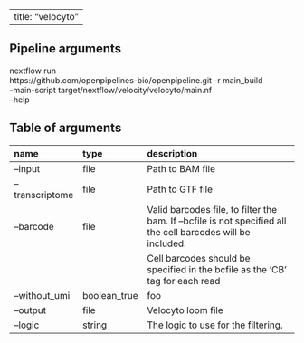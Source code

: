 
---
title: "velocyto"
---

## Pipeline arguments

nextflow run \
https://github.com/openpipelines-bio/openpipeline.git -r main_build \
-main-script target/nextflow/velocity/velocyto/main.nf \
--help

## Table of arguments

| name            | type         | description                                                                                                  |
|:----------------|:-------------|:-------------------------------------------------------------------------------------------------------------|
| --input         | file         | Path to BAM file                                                                                             |
| --transcriptome | file         | Path to GTF file                                                                                             |
| --barcode       | file         | Valid barcodes file, to filter the bam. If --bcfile is not specified all the cell barcodes will be included. |
|                 |              | Cell barcodes should be specified in the bcfile as the 'CB' tag for each read                                |
| --without_umi   | boolean_true | foo                                                                                                          |
| --output        | file         | Velocyto loom file                                                                                           |
| --logic         | string       | The logic to use for the filtering.                                                                          |